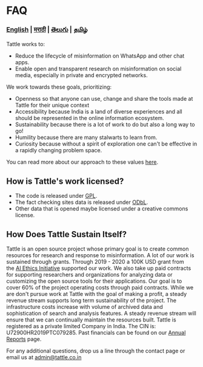 # FAQ

### [English](/faq) | [मराठी](/lang/marathi/faq_marathi) | [తెలుగు](/lang/telugu/faq_telugu) | [தமிழ்](/lang/tamil/faq_tamil)

Tattle works to:

- Reduce the lifecycle of misinformation on WhatsApp and other chat apps.
- Enable open and transparent research on misinformation on social media, especially in private and encrypted networks.

We work towards these goals, prioritizing:

- Openness so that anyone can use, change and share the tools made at Tattle for their unique context
- Accessibility because India is a land of diverse experiences and all should be represented in the online information ecosystem.
- Sustainability because there is a lot of work to do but also a long way to go!
- Humility because there are many stalwarts to learn from.
- Curiosity because without a spirit of exploration one can't be effective in a rapidly changing problem space.

You can read more about our approach to these values [here](http://blog.tattle.co.in/shubhaarmbh/).

## How is Tattle's work licensed?

- The code is released under [GPL](https://www.gnu.org/licenses/gpl-3.0.en.html).
- The fact checking sites data is released under [ODbL](https://opendatacommons.org/licenses/odbl/).
- Other data that is opened maybe licensed under a creative commons license.

## How Does Tattle Sustain Itself?

Tattle is an open source project whose primary goal is to create common resources for research and response to misinformation. A lot of our work is sustained through grants. Through 2019 - 2020 a 100K USD grant from the [AI Ethics Initiative](https://aiethicsinitiative.org/news/2019/3/12/announcing-the-winners-of-the-ai-and-the-news-open-challenge) supported our work.
We also take up paid contracts for supporting researchers and organizations for analyzing data or customizing the open source tools for their applications. Our goal is to cover 60% of the project operating costs through paid contracts. While we are don't pursue work at Tattle with the goal of making a profit, a steady revenue stream supports long term sustainability of the project. The infrastructure costs increase with volume of archived data and sophistication of search and analysis features. A steady revenue stream will ensure that we can continually maintain the resources built.
Tattle is registered as a private limited Company in India. The CIN is: U72900HR2019PTC079285. Past financials can be found on our [Annual Reports](/report/2019-report) page.

For any additional questions, drop us a line through the contact page or email us at admin@tattle.co.in
